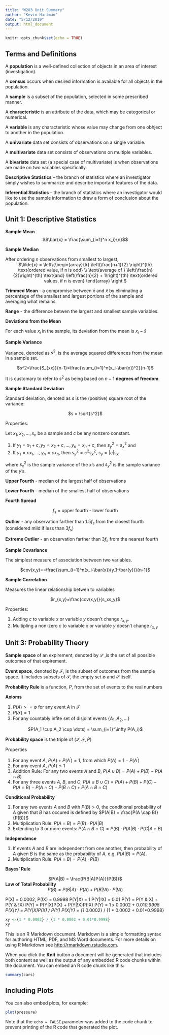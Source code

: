 ```yaml
---
title: "W203 Unit Summary"
author: "Kevin Hartman"
date: "5/12/2019"
output: html_document
---
```


```r
knitr::opts_chunk$set(echo = TRUE)
```
## Terms and Definitions
A **population** is a well-defined collection of objects in an area of interest (investigation).

A **census** occurs when desired information is available for all objects in the population.

A **sample** is a subset of the population, selected in some prescribed manner.

A **characteristic** is an attribute of the data, which may be categorical or numerical.

A **variable** is any characteristic whose value may change from one obhject to another in the population.

A **univariate** data set consists of observations on a single variable.

A **multivariate** data set consists of observations on multiple variables.

A **bivariate** data set (a special case of multivariate) is when observations are made on two variables specifically.

**Descriptive Statistics** -- the branch of statistics where an investigator simply wishes to summarize and describe important features of the data.

**Inferential Statistics** -- the branch of statistics where an investigator would like to use the sample information to draw a form of conclusion about the population.


## Unit 1: Descriptive Statistics

**Sample Mean**
<center>$$\bar{x} = \frac{\sum_{i=1}^n x_i}{n}$$</center>
**Sample Median**

After ordering $n$ observations from smallest to largest,
<center>$\tilde{x} = \left\{\begin{array}{lr} \left(\frac{n+1}{2} \right)^{th} \text{ordered value, if n is odd} \\ \text{average of } \left(\frac{n}{2}\right)^{th} \text{and} \left(\frac{n}{2} + 1\right)^{th} \text{ordered values, if n is even} \end{array} \right.$</center>

**Trimmed Mean** - a compromise between $\bar{x}$ and $\tilde{x}$ by eliminating a percentage of the smallest and largest portions of the sample and averaging what remains.

**Range** - the difference betwen the largest and smallest sample variables.

**Deviations from the Mean**

For each value $x_i$ in the sample, its deviation from the mean is $x_i-\bar{x}$

**Sample Variance**

Variance, denoted as $s^2$, is the average squared differences from the mean in a sample set.

<center>$s^2=\frac{S_{xx}}{n-1}=\frac{\sum_{i=1}^n(x_i-\bar{x})^2}{n-1}$</center>

It is customary to refer to $s^2$ as being based on ${n-1}$ **degrees of freedom**.

**Sample Standard Deviation**

Standard deviation, denoted as $s$ is the (positive) square root of the variance:

<center>$s = \sqrt{s^2}$</center>


Properties:

Let $x_1, x_2, \dots, x_n$ be a sample and $c$ be any nonzero constant.

1. If $y_1 = x_1 + c, y_2 = x_2 + c,\dots, y_n = x_n + c$, then $s_y^2 = s_x^2$ and
2. If $y_1 = cx_1,\dots,y_n=cx_n$, then $s_y^2=c^2s_x^2$, $s_y=|c|s_x$

where $s_x^2$ is the sample variance of the $x$'s and $s_y^2$ is the sample variance of the $y$'s.


**Upper Fourth** - median of the largest half of observations

**Lower Fourth** - median of the smallest half of observations

**Fourth Spread**

<center>$f_s$ = upper fourth - lower fourth</center>

**Outlier** - any observation farther than $1.5f_s$ from the closest fourth (considered mild if less than $3f_s$)

**Extreme Outlier** - an observation farther than $3f_s$ from the nearest fourth


**Sample Covariance**

The simplest measure of association between two variables.

<center>$cov(x,y)==\frac{\sum_{i=1}^n(x_i-\bar{x})(y_1-\bar{y})}{n-1}$</center>


**Sample Correlation**

Measures the linear relationship betwen to variables

<center>$r_{x,y}=\frac{cov(x,y)}{s_xs_y}$</center>


Properties:

1. Adding $c$ to variable $x$ or variable $y$ doesn't change $r_{x,y}$.
2. Multipling a non-zero $c$ to variable $x$ or variable $y$ doesn't change $r_{x,y}$


## Unit 3: Probability Theory

\usepackage[scr=boondoxo,scrscaled=1.05]{mathalfa}

**Sample space** of an expirement, denoted by $\mathscr{S}$ ,is the set of all possible outcomes of that expirement.

**Event space**, denoted by $\mathscr{F}$, is the subset of outcomes from the sample space. It includes  subsets of $\mathscr{S}$, the empty set $\emptyset$ and $\mathscr{S}$ itself.

**Probability Rule** is a function, $P$, from the set of events to the real numbers

**Axioms**

1. $P(A) >= \emptyset$ for any event $A$ in $\mathscr{F}$
2. $P(\mathscr{S}) = 1$
3. For any countably infite set of disjoint events $\{{A_1, A_2, \dots}\}$

<center>$P(A_1 \cup A_2 \cup \dots) = \sum_{i=1}^\infty P(A_i)$</center>

**Probability space** is the triple of $(\mathscr{S}, \mathscr{F}, P)$

Properties

1. For any event $A$, $P(A) + P(A^') = 1$, from which $P(A) = 1 - P(A^')$
2. For any event $A$, $P(A) \leq 1$
3. Addition Rule: For any two events $A$ and $B$, $P(A \cup B) = P(A) + P(B) - P(A \cap B)$
4. For any three events $A$, $B$, and $C$, $P(A \cup B \cup C) = P(A) + P(B) + P(C) - P(A \cap B) - P(A \cap C) - P(B \cap C) + P(A \cap B \cap C)$

**Conditional Probability**

1. For any two events $A$ and $B$ with $P(B) > 0$, the conditional probability of $A$ given that $B$ has occured is defined by $P(A|B) = \frac{P(A \cap B)}{P(B)}$
2. Multiplication Rule: $P(A \cap B) = P(B) \cdot P(A|B)$
3. Extending to 3 or more events: $P(A \cap B \cap C) = P(B) \cdot P(A|B) \cdot P(C|A \cap B)$

**Independence**

1. If events $A$ and $B$ are independent from one another, then probability of $A$ given $B$ is the same as the probability of $A$, e.g. $P(A|B) = P(A)$. 
2. Multiplication Rule: $P(A \cap B) = P(A) \cdot P(B)$

**Bayes' Rule**

<center>$P(A|B) = \frac{P(B|A)P(A)}{P(B)}$</center>

**Law of Total Probability**
<center>$P(B) = P(B|A) \cdot P(A) + P(B|!A) \cdot P(!A)$</center>

P(X) = 0.0002, P(!X) = 0.9998
P(Y|X) = 1
P(Y|!X) = 0.01
P(Y) = P(Y & X) + P(Y & !X)
P(Y) = P(Y|X)P(X) + P(Y|!X)P(!X)
P(Y) = 1 x 0.0002 + 0.01*0.9998
P(X|Y) = P(Y|X)P(X) / P(Y)
P(X|Y) = {1 * 0.0002} / {1 * 0.0002 + 0.01*0.9998}

```r
xy <-{1 * 0.0002} / {1 * 0.0002 + 0.01*0.9998}
xy
```





This is an R Markdown document. Markdown is a simple formatting syntax for authoring HTML, PDF, and MS Word documents. For more details on using R Markdown see <http://rmarkdown.rstudio.com>.

When you click the **Knit** button a document will be generated that includes both content as well as the output of any embedded R code chunks within the document. You can embed an R code chunk like this:

```r
summary(cars)
```

## Including Plots

You can also embed plots, for example:

```r
plot(pressure)
```

Note that the `echo = FALSE` parameter was added to the code chunk to prevent printing of the R code that generated the plot.
